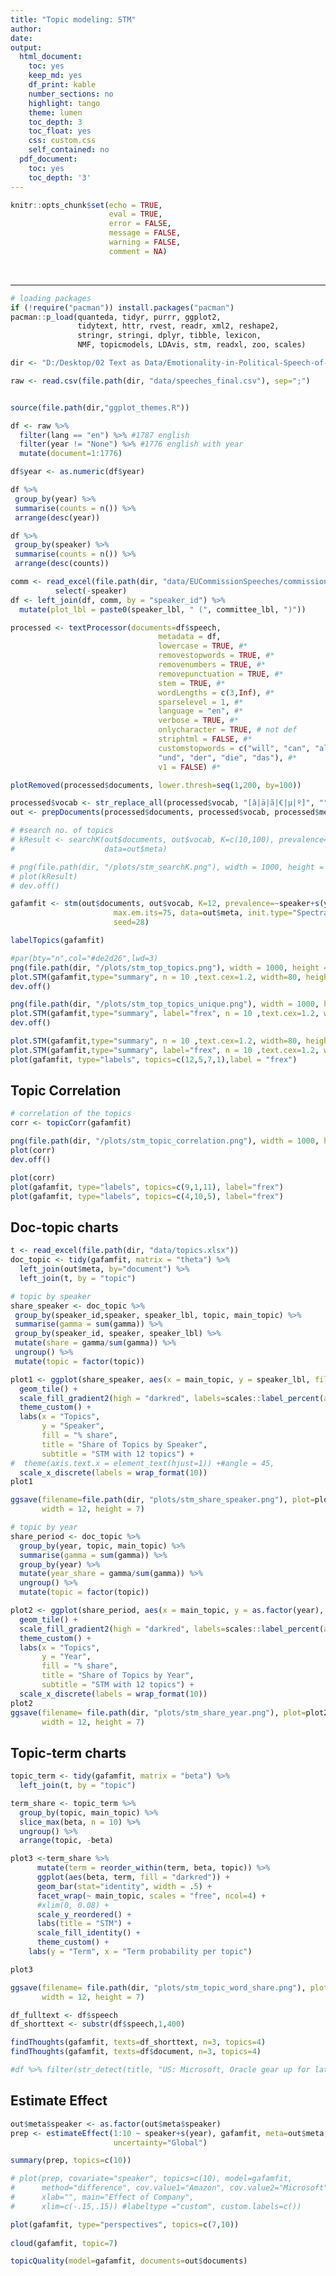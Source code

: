```yaml
---
title: "Topic modeling: STM"
author: 
date: 
output:
  html_document:
    toc: yes
    keep_md: yes
    df_print: kable
    number_sections: no
    highlight: tango
    theme: lumen
    toc_depth: 3
    toc_float: yes
    css: custom.css
    self_contained: no
  pdf_document:
    toc: yes
    toc_depth: '3'
---
```

  
<style>
div.answer {background-color:#f3f0ff; border-radius: 5px; padding: 20px;}
</style>


```r
knitr::opts_chunk$set(echo = TRUE,
                      eval = TRUE,
                      error = FALSE,
                      message = FALSE,
                      warning = FALSE,
                      comment = NA)
```

<br>

***

```r
# loading packages
if (!require("pacman")) install.packages("pacman")
pacman::p_load(quanteda, tidyr, purrr, ggplot2, 
               tidytext, httr, rvest, readr, xml2, reshape2,
               stringr, stringi, dplyr, tibble, lexicon,
               NMF, topicmodels, LDAvis, stm, readxl, zoo, scales)
```

```r
dir <- "D:/Desktop/02 Text as Data/Emotionality-in-Political-Speech-of-the-EU-Commission"

raw <- read.csv(file.path(dir, "data/speeches_final.csv"), sep=";") 


source(file.path(dir,"ggplot_themes.R"))
```


```r
df <- raw %>%
  filter(lang == "en") %>% #1787 english
  filter(year != "None") %>% #1776 english with year
  mutate(document=1:1776)

df$year <- as.numeric(df$year)

```

```r
df %>% 
 group_by(year) %>%
 summarise(counts = n()) %>% 
 arrange(desc(year))

df %>% 
 group_by(speaker) %>%
 summarise(counts = n()) %>%
 arrange(desc(counts))

```

```r
comm <- read_excel(file.path(dir, "data/EUCommissionSpeeches/commissioners_labels.xlsx")) %>%
          select(-speaker)
df <- left_join(df, comm, by = "speaker_id") %>%
  mutate(plot_lbl = paste0(speaker_lbl, " (", committee_lbl, ")"))

```


```r
processed <- textProcessor(documents=df$speech,
                                 metadata = df,
                                 lowercase = TRUE, #*
                                 removestopwords = TRUE, #*
                                 removenumbers = TRUE, #*
                                 removepunctuation = TRUE, #*
                                 stem = TRUE, #*
                                 wordLengths = c(3,Inf), #*
                                 sparselevel = 1, #*
                                 language = "en", #*
                                 verbose = TRUE, #*
                                 onlycharacter = TRUE, # not def
                                 striphtml = FALSE, #*
                                 customstopwords = c("will", "can", "also",
                                 "und", "der", "die", "das"), #*
                                 v1 = FALSE) #*

plotRemoved(processed$documents, lower.thresh=seq(1,200, by=100))

processed$vocab <- str_replace_all(processed$vocab, "[â|ä|ã|€|µ|º]", "")
out <- prepDocuments(processed$documents, processed$vocab, processed$meta, lower.thresh = 20)

```

```r
# #search no. of topics
# kResult <- searchK(out$documents, out$vocab, K=c(10,100), prevalence=~company_search+s(year),
#                    data=out$meta)

# png(file.path(dir, "/plots/stm_searchK.png"), width = 1000, height = 800)
# plot(kResult)
# dev.off()
```


```r
gafamfit <- stm(out$documents, out$vocab, K=12, prevalence=~speaker+s(year), 
                       max.em.its=75, data=out$meta, init.type="Spectral", 
                       seed=28)
```

```r
labelTopics(gafamfit)
```

```r
#par(bty="n",col="#de2d26",lwd=3)
png(file.path(dir, "/plots/stm_top_topics.png"), width = 1000, height = 800)
plot.STM(gafamfit,type="summary", n = 10 ,text.cex=1.2, width=80, height=90, xlim=c(0,.7)) #cex.main =1
dev.off()

png(file.path(dir, "/plots/stm_top_topics_unique.png"), width = 1000, height = 800)
plot.STM(gafamfit,type="summary", label="frex", n = 10 ,text.cex=1.2, width=80, height=90, xlim=c(0,.7)) #cex.main =1
dev.off()

plot.STM(gafamfit,type="summary", n = 10 ,text.cex=1.2, width=80, height=90, xlim=c(0,.7))
plot.STM(gafamfit,type="summary", label="frex", n = 10 ,text.cex=1.2, width=80, height=90, xlim=c(0,.7))
plot(gafamfit, type="labels", topics=c(12,5,7,1),label = "frex")
```

## Topic Correlation

```r
# correlation of the topics
corr <- topicCorr(gafamfit)

png(file.path(dir, "/plots/stm_topic_correlation.png"), width = 1000, height = 800)
plot(corr)
dev.off()

plot(corr)
plot(gafamfit, type="labels", topics=c(9,1,11), label="frex")
plot(gafamfit, type="labels", topics=c(4,10,5), label="frex")
```

## Doc-topic charts
```r
t <- read_excel(file.path(dir, "data/topics.xlsx")) 
doc_topic <- tidy(gafamfit, matrix = "theta") %>%
  left_join(out$meta, by="document") %>%
  left_join(t, by = "topic")

# topic by speaker
share_speaker <- doc_topic %>% 
 group_by(speaker_id,speaker, speaker_lbl, topic, main_topic) %>% 
 summarise(gamma = sum(gamma)) %>% 
 group_by(speaker_id, speaker, speaker_lbl) %>% 
 mutate(share = gamma/sum(gamma)) %>% 
 ungroup() %>% 
 mutate(topic = factor(topic))

plot1 <- ggplot(share_speaker, aes(x = main_topic, y = speaker_lbl, fill = share)) +
  geom_tile() +
  scale_fill_gradient2(high = "darkred", labels=scales::label_percent(accuracy = 1L)) +
  theme_custom() +
  labs(x = "Topics",
       y = "Speaker",
       fill = "% share",
       title = "Share of Topics by Speaker",
       subtitle = "STM with 12 topics") +
#  theme(axis.text.x = element_text(hjust=1)) +#angle = 45, 
  scale_x_discrete(labels = wrap_format(10))
plot1

ggsave(filename=file.path(dir, "plots/stm_share_speaker.png"), plot=plot1, device="png",
       width = 12, height = 7)

```


```r
# topic by year
share_period <- doc_topic %>%
  group_by(year, topic, main_topic) %>%
  summarise(gamma = sum(gamma)) %>%
  group_by(year) %>%
  mutate(year_share = gamma/sum(gamma)) %>%
  ungroup() %>%
  mutate(topic = factor(topic))

plot2 <- ggplot(share_period, aes(x = main_topic, y = as.factor(year), fill = year_share)) +
  geom_tile() +
  scale_fill_gradient2(high = "darkred", labels=scales::label_percent(accuracy = 1L)) +
  theme_custom() +
  labs(x = "Topics",
       y = "Year",
       fill = "% share",
       title = "Share of Topics by Year",
       subtitle = "STM with 12 topics") +
  scale_x_discrete(labels = wrap_format(10))
plot2
ggsave(filename= file.path(dir, "plots/stm_share_year.png"), plot=plot2, device="png",
       width = 12, height = 7)

```

## Topic-term charts
```r
topic_term <- tidy(gafamfit, matrix = "beta") %>%
  left_join(t, by = "topic")

term_share <- topic_term %>%
  group_by(topic, main_topic) %>%
  slice_max(beta, n = 10) %>% 
  ungroup() %>%
  arrange(topic, -beta)

plot3 <-term_share %>%
      mutate(term = reorder_within(term, beta, topic)) %>%
      ggplot(aes(beta, term, fill = "darkred")) +
      geom_bar(stat="identity", width = .5) +
      facet_wrap(~ main_topic, scales = "free", ncol=4) + 
      #xlim(0, 0.08) +
      scale_y_reordered() +
      labs(title = "STM") +
      scale_fill_identity() +
      theme_custom() +
    labs(y = "Term", x = "Term probability per topic") 

plot3

ggsave(filename= file.path(dir, "plots/stm_topic_word_share.png"), plot=plot3, device="png",
       width = 12, height = 7)
```


```r
df_fulltext <- df$speech
df_shorttext <- substr(df$speech,1,400)

findThoughts(gafamfit, texts=df_shorttext, n=3, topics=4)
findThoughts(gafamfit, texts=df$document, n=3, topics=4)

#df %>% filter(str_detect(title, "US: Microsoft, Oracle gear up for latest non-poaching fight"))

```

## Estimate Effect

```r
out$meta$speaker <- as.factor(out$meta$speaker)
prep <- estimateEffect(1:10 ~ speaker+s(year), gafamfit, meta=out$meta, 
                       uncertainty="Global")

summary(prep, topics=c(10))
```


```r
# plot(prep, covariate="speaker", topics=c(10), model=gafamfit, 
#      method="difference", cov.value1="Amazon", cov.value2="Microsoft",
#      xlab="", main="Effect of Company",
#      xlim=c(-.15,.15)) #labeltype ="custom", custom.labels=c())

```


```r
plot(gafamfit, type="perspectives", topics=c(7,10))
     
cloud(gafamfit, topic=7)

```

```r
topicQuality(model=gafamfit, documents=out$documents)
```

